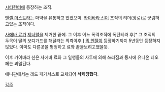 [[시티헌터]]에 등장하는 조직.

[[엔젤 더스트]]라는 마약을 유통하고 있었으며. [[카이바라 신]]이 조직의 리더(장로)로 군림하고있는 조직이다.

[[사에바 료]]가 [[제너럴]]을 제거한 끝에. 그 이후 어느 폭력조직에 폭탄테러 후[* 그 조직의 두목이 딸의 보디가드를 해달라는 의뢰이후.] [[믹 엔젤]]이 등장하기까지 5년동안 등장하지 않았다. 아마도 다른곳을 평정하고 료와 끝을보려고했을듯.

이후 카이바라 신은 사에바 료와 그 일행들의 사투에 의해 쓰러짐과 동시에 유니온 테오페는 괴멸된다.

애니판에서는 레드 페가서스로 교체되어 '''삭제당했다'''.

[[각주]]
